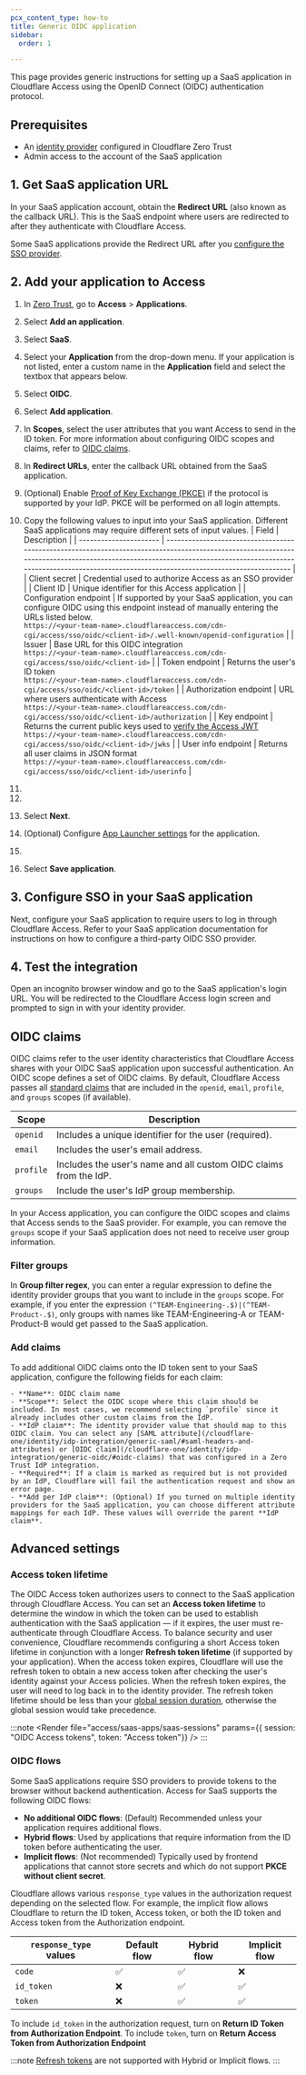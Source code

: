```yaml
---
pcx_content_type: how-to
title: Generic OIDC application
sidebar:
  order: 1

---
```



This page provides generic instructions for setting up a SaaS application in Cloudflare Access using the OpenID Connect (OIDC) authentication protocol.

## Prerequisites

* An [identity provider](/cloudflare-one/identity/idp-integration/) configured in Cloudflare Zero Trust
* Admin access to the account of the SaaS application

## 1. Get SaaS application URL

In your SaaS application account, obtain the **Redirect URL** (also known as the callback URL). This is the SaaS endpoint where users are redirected to after they authenticate with Cloudflare Access.

Some SaaS applications provide the Redirect URL after you [configure the SSO provider](#3-configure-sso-in-your-saas-application).

## 2. Add your application to Access

1. In [Zero Trust](https://one.dash.cloudflare.com), go to **Access** > **Applications**.

2. Select **Add an application**.

3. Select **SaaS**.

4. Select your **Application** from the drop-down menu. If your application is not listed, enter a custom name in the **Application** field and select the textbox that appears below.

5. Select **OIDC**.

6. Select **Add application**.

7. In **Scopes**, select the user attributes that you want Access to send in the ID token. For more information about configuring OIDC scopes and claims, refer to [OIDC claims](#oidc-claims).

8. In **Redirect URLs**, enter the callback URL obtained from the SaaS application.

9. (Optional) Enable [Proof of Key Exchange (PKCE)](https://www.oauth.com/oauth2-servers/pkce/) if the protocol is supported by your IdP. PKCE will be performed on all login attempts.

10. Copy the following values to input into your SaaS application. Different SaaS applications may require different sets of input values.
    | Field                  | Description                                                                                                                                                                                                                                                      |
    | ---------------------- | ---------------------------------------------------------------------------------------------------------------------------------------------------------------------------------------------------------------------------------------------------------------- |
    | Client secret          | Credential used to authorize Access as an SSO provider                                                                                                                                                                                                           |
    | Client ID              | Unique identifier for this Access application                                                                                                                                                                                                                    |
    | Configuration endpoint | If supported by your SaaS application, you can configure OIDC using this endpoint instead of manually entering the URLs listed below. <br/> `https://<your-team-name>.cloudflareaccess.com/cdn-cgi/access/sso/oidc/<client-id>/.well-known/openid-configuration` |
    | Issuer                 | Base URL for this OIDC integration <br/> `https://<your-team-name>.cloudflareaccess.com/cdn-cgi/access/sso/oidc/<client-id>`                                                                                                                                     |
    | Token endpoint         | Returns the user's ID token <br/> `https://<your-team-name>.cloudflareaccess.com/cdn-cgi/access/sso/oidc/<client-id>/token`                                                                                                                                      |
    | Authorization endpoint | URL where users authenticate with Access <br/> `https://<your-team-name>.cloudflareaccess.com/cdn-cgi/access/sso/oidc/<client-id>/authorization`                                                                                                                 |
    | Key endpoint           | Returns the current public keys used to [verify the Access JWT](/cloudflare-one/identity/authorization-cookie/validating-json/) <br/> `https://<your-team-name>.cloudflareaccess.com/cdn-cgi/access/sso/oidc/<client-id>/jwks`                                   |
    | User info endpoint     | Returns all user claims in JSON format <br/> `https://<your-team-name>.cloudflareaccess.com/cdn-cgi/access/sso/oidc/<client-id>/userinfo`                                                                                                                        |

11. <Render file="access/add-access-policies" product="cloudflare-one" />

12. <Render file="access/access-choose-idps" product="cloudflare-one" />

13. Select **Next**.

14. (Optional) Configure [App Launcher settings](/cloudflare-one/applications/app-launcher/) for the application.

15. <Render file="access/access-block-page" product="cloudflare-one" />

16. Select **Save application**.

## 3. Configure SSO in your SaaS application

Next, configure your SaaS application to require users to log in through Cloudflare Access. Refer to your SaaS application documentation for instructions on how to configure a third-party OIDC SSO provider.

## 4. Test the integration

Open an incognito browser window and go to the SaaS application's login URL. You will be redirected to the Cloudflare Access login screen and prompted to sign in with your identity provider.

## OIDC claims

OIDC claims refer to the user identity characteristics that Cloudflare Access shares with your OIDC SaaS application upon successful authentication. An OIDC scope defines a set of OIDC claims. By default, Cloudflare Access passes all [standard claims](https://openid.net/specs/openid-connect-core-1_0.html#StandardClaims) that are included in the `openid`, `email`, `profile`, and `groups` scopes (if available).

   | Scope     | Description                                          |
   | --------- | ---------------------------------------------------- |
   | `openid`  | Includes a unique identifier for the user (required). |
   | `email`   | Includes the user's email address.                    |
   | `profile` | Includes the user's name and all custom OIDC claims from the IdP.         |
   | `groups`  | Include the user's IdP group membership.             |

In your Access application, you can configure the OIDC scopes and claims that Access sends to the SaaS provider. For example, you can remove the `groups` scope if your SaaS application does not need to receive user group information.

### Filter groups

In **Group filter regex**, you can enter a regular expression to define the identity provider groups that you want to include in the `groups` scope. For example, if you enter the expression `(^TEAM-Engineering-.$)|(^TEAM-Product-.$)`, only groups with names like TEAM-Engineering-A or TEAM-Product-B would get passed to the SaaS application.

### Add claims

To add additional OIDC claims onto the ID token sent to your SaaS application, configure the following fields for each claim:

	- **Name**: OIDC claim name
	- **Scope**: Select the OIDC scope where this claim should be included. In most cases, we recommend selecting `profile` since it already includes other custom claims from the IdP.
	- **IdP claim**: The identity provider value that should map to this OIDC claim. You can select any [SAML attribute](/cloudflare-one/identity/idp-integration/generic-saml/#saml-headers-and-attributes) or [OIDC claim](/cloudflare-one/identity/idp-integration/generic-oidc/#oidc-claims) that was configured in a Zero Trust IdP integration.
	- **Required**: If a claim is marked as required but is not provided by an IdP, Cloudflare will fail the authentication request and show an error page.
	- **Add per IdP claim**: (Optional) If you turned on multiple identity providers for the SaaS application, you can choose different attribute mappings for each IdP. These values will override the parent **IdP claim**.

## Advanced settings

### Access token lifetime

The OIDC Access token authorizes users to connect to the SaaS application through Cloudflare Access. You can set an **Access token lifetime** to determine the window in which the token can be used to establish authentication with the SaaS application — if it expires, the user must re-authenticate through Cloudflare Access. To balance security and user convenience, Cloudflare recommends configuring a short Access token lifetime in conjunction with a longer **Refresh token lifetime** (if supported by your application). When the access token expires, Cloudflare will use the refresh token to obtain a new access token after checking the user's identity against your Access policies. When the refresh token expires, the user will need to log back in to the identity provider. The refresh token lifetime should be less than your [global session duration](/cloudflare-one/identity/users/session-management/), otherwise the global session would take precedence.

:::note
<Render file="access/saas-apps/saas-sessions" params={{ session: "OIDC Access tokens", token: "Access token"}} />
:::

### OIDC flows

Some SaaS applications require SSO providers to provide tokens to the browser without backend authentication. Access for SaaS supports the following OIDC flows:

- **No additional OIDC flows**: (Default) Recommended unless your application requires additional flows.
- **Hybrid flows**: Used by applications that require information from the ID token before authenticating the user.
- **Implicit flows**: (Not recommended) Typically used by frontend applications that cannot store secrets and which do not support **PKCE without client secret**.

Cloudflare allows various `response_type` values in the authorization request depending on the selected flow. For example, the implicit flow allows Cloudflare to return the ID token, Access token, or both the ID token and Access token from the Authorization endpoint.

| `response_type` values | Default flow | Hybrid flow | Implicit flow |
| -------------- | -- | -- | -- |
| `code` | ✅ | ✅ | ❌ |
| `id_token` | ❌ |✅  | ✅ |
| `token` | ❌| ✅ |✅  |

To include `id_token` in the authorization request, turn on **Return ID Token from Authorization Endpoint**. To include `token`, turn on **Return Access Token from Authorization Endpoint**

:::note
[Refresh tokens](#access-token-lifetime) are not supported with Hybrid or Implicit flows.
:::

